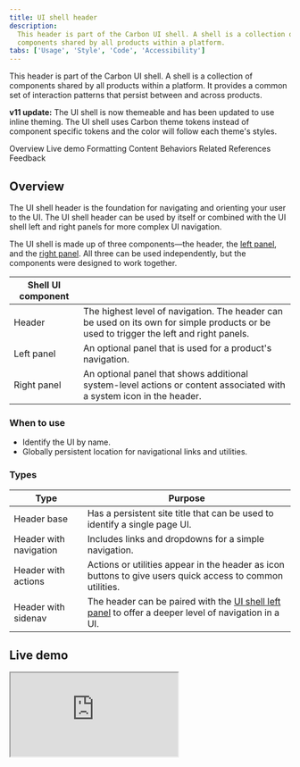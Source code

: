 ```yaml
---
title: UI shell header
description:
  This header is part of the Carbon UI shell. A shell is a collection of
  components shared by all products within a platform.
tabs: ['Usage', 'Style', 'Code', 'Accessibility']
---
```


<PageDescription>

This header is part of the Carbon UI shell. A shell is a collection of
components shared by all products within a platform. It provides a common set of
interaction patterns that persist between and across products.

</PageDescription>

<InlineNotification>

**v11 update:** The UI shell is now themeable and has been updated to use inline
theming. The UI shell uses Carbon theme tokens instead of component specific
tokens and the color will follow each theme's styles.

</InlineNotification>

<AnchorLinks>

<AnchorLink>Overview</AnchorLink>
<AnchorLink>Live demo</AnchorLink>
<AnchorLink>Formatting</AnchorLink>
<AnchorLink>Content</AnchorLink>
<AnchorLink>Behaviors</AnchorLink>
<AnchorLink>Related</AnchorLink>
<AnchorLink>References</AnchorLink>
<AnchorLink>Feedback</AnchorLink>

</AnchorLinks>

## Overview

The UI shell header is the foundation for navigating and orienting your user to
the UI. The UI shell header can be used by itself or combined with the UI shell
left and right panels for more complex UI navigation.

The UI shell is made up of three components—the header, the
[left panel](/components/UI-shell-left-panel/usage), and the
[right panel](/components/UI-shell-right-panel/usage). All three can be used
independently, but the components were designed to work together.

| Shell UI component |                                                                                                                                         |
| ------------------ | --------------------------------------------------------------------------------------------------------------------------------------- |
| Header             | The highest level of navigation. The header can be used on its own for simple products or be used to trigger the left and right panels. |
| Left panel         | An optional panel that is used for a product's navigation.                                                                              |
| Right panel        | An optional panel that shows additional system-level actions or content associated with a system icon in the header.                    |

### When to use

- Identify the UI by name.
- Globally persistent location for navigational links and utilities.

### Types

| Type                   | Purpose                                                                                                                                       |
| ---------------------- | --------------------------------------------------------------------------------------------------------------------------------------------- |
| Header base            | Has a persistent site title that can be used to identify a single page UI.                                                                    |
| Header with navigation | Includes links and dropdowns for a simple navigation.                                                                                         |
| Header with actions    | Actions or utilities appear in the header as icon buttons to give users quick access to common utilities.                                     |
| Header with sidenav    | The header can be paired with the [UI shell left panel](/components/UI-shell-left-panel/usage) to offer a deeper level of navigation in a UI. |

## Live demo

<Row>
  <Column>
    <iframe
      loading="lazy"
      src="https://codesandbox.io/embed/header-with-actions-and-nav-m0lo2?fontsize=14&hidenavigation=1&view=preview"
      title="header-with-actions-and-nav"
      allow="geolocation; microphone; camera; midi; vr; accelerometer; gyroscope; payment; ambient-light-sensor; encrypted-media"
      sstyle={{
        width: '100%',
        height: '500px',
        border: '0',
        borderRadius: '4px',
        overflow: 'hidden',
      }}
      sandbox="allow-modals allow-forms allow-popups allow-scripts allow-same-origin"
    />
  </Column>
</Row>

## Formatting

### Anatomy

The header spans the full width of the viewport and is the topmost element in
the browser window. The header is persistent throughout the product experience.

For each UI shell component, left-to-right translates to product-to-global. The
left side of the header contains items relevant at the product level. Moving to
the right along the header, the functions become more global. Elements in the
middle of the header should represent system-level controls. Elements on the
right side of the header, such as the switcher, are the most global in their
scope and span multiple products.

<Row>
<Column colLg={12}>

![Header anatomy](images/header_anatomy.png)

</Column>
</Row>

1. **Hamburger menu**: The hamburger icon is used to open product navigation
   such as the [left panel.](/components/UI-shell-left-panel/usage) The
   hamburger menu is only needed when there is a collapsable left navigation.

2. **Header name**: For IBM products, the header name is always preceded by
   “IBM.”

3. **Header links**: Links in the header are supported as product navigation, if
   required. These links move to the side menu in narrow screen widths.

4. **Sub-menu**: Sub-menus are supported as product navigation, if required.
   Include the down-pointing chevron after the link label. Sub-menus open on
   click and are closed by either selecting an item in the menu, clicking
   outside the menu area, or clicking on the menu label. When open, the chevron
   should point up. Sub-menu labels serve only to open the dropdown; they cannot
   link to another page in the product.

5. **Header utilities**: These utilities are reserved for universal,
   system-level functions such as profile, search, notifications, and similar
   functions. Not every product on a system is required to show the same
   utilities, but it is recommended for a better cross-product user experience.

6. **Switcher**: The switcher provides a way for the user to easily navigate
   _between_ products and systems. Recommended uses for this component include
   recently used apps, frequently used apps, or all apps attached to the user’s
   account. If the list is a manageable size, include all apps or products
   available on the system.

### Placement

Icons are not a required element of the header and a product may choose to use
any set of icons for their UI. Icons should always be aligned to the right of
the header with no gaps between icons.

<DoDontRow>
  <DoDont caption="Header utilities are right aligned with no gaps">

![Example of header icons right aligned with no gaps.](images/utility_placement_do.png)

  </DoDont>
  <DoDont type="dont" caption="Header utilities with a gap between the account and help icons.">

![Example of the header icons with a gap between the account and help icons.](images/utility_placement_dont.png)

  </DoDont>
</DoDontRow>

### Example placement

The example below shows a header with a switcher, typical platform utility
icons, and search.

<Row>
<Column colLg={8}>

![icon placement.](images/example_placement.png)

</Column>
</Row>

| Icon             | Placement                                                                                                                                                                                                    |
| ---------------- | ------------------------------------------------------------------------------------------------------------------------------------------------------------------------------------------------------------ |
| 1. Search        | Search should always be positioned as the furthest left icon. This is to allow for an expanding search field that does not disrupt other icon positions.                                                     |
| 2. Other         | The number of header icons a product uses may vary. This placement will help avoid disrupting the position of the core icons and inconsistencies as your user navigates between other product shell headers. |
| 3. Help          | Help is positioned 4th from the right.                                                                                                                                                                       |
| 4. Notifications | Notifications should be 3rd from the right when paired with the account and switcher icon.                                                                                                                   |
| 5. Account       | The account should be the 2nd from the right. This global link gives a user quick access to their account from anywhere in the product UI.                                                                   |
| 6. Switcher      | The switcher should always be positioned as the furthest right icon. This ensures the icon does not shift when navigating across systems.                                                                    |

## Content

### Main Elements

#### Header name

The header name should be the name of the parent domain and be as brief as
possible while giving the user a sense of place. The header name is always
preceded by “IBM" for IBM products.

#### Header links

Header links should be unique and clearly describe the content and location that
it will link to. Avoid using verbs as header links which could imply that an
action will be taken when clicking a header link.

## Behaviors

### Interactions

#### Mouse

The header element target areas span the full height of the header. See the
Style tab for detailed visual information about the various states.

<Row>
<Column colLg={12}>

![UI shell header click targets.](images/header_click_target.png)

</Column>
</Row>

#### Keyboard

Some users may use a keyboard to navigate your site. Starting focus in the main
navigation lets them quickly navigate to other areas in your UI, but could block
them from the main content if there is a large number of navigation items to tab
through first.

[Success Criterion 2.4.1 (Bypass Blocks)](https://www.w3.org/TR/2016/NOTE-WCAG20-TECHS-20161007/G1)
suggest bypassing these blocks by providing a "Skip to main" link at the start
of the navigation’s focusable controls. This lets users easily skip the
navigation region and begin interacting with the page’s main content area.

<Row>
<Column  colLg={8} colMd={8} colSm={6} >

![hint text](images/skip-to-main-content.gif)

<Caption>
  The "Skip to main content link" is the first focusable element on the Carbon
  website.
</Caption>

</Column>
</Row>

#### Screen readers

VoiceOver: Users can trigger a state change by pressing `Control-Option-Space`
or `Space` while the header area has screen reader focus.

JAWS: Users can trigger a state change by pressing `Enter` or `Space` while the
header area has screen reader focus.

NVDA: Users can trigger a state change by pressing `Enter` or `Space` while the
header area has screen reader focus.

### Responsive behavior

As a header scales down to fit smaller screen sizes, header links and menus
should collapse into a left-panel hamburger menu. See the examples below to
better understand the header's responsive behavior.

If your UI includes a left panel, the header links should be added above the
left panel items, pushing them down accordingly.

<Row>
<Column colLg={12}>

![An example of the header responding to different screen sizes.](images/responsive_header_1.png)

</Column>
</Row>

## Related

The following components are additional ways to organize and navigate data.

- [UI Shell left panel](/components/UI-shell-left-panel/usage/)

- [UI shell right panel](/components/UI-shell-right-panel/usage/)

## References

- Susan Farrell,
  [Utility Navigation: What It Is and How to Design It](https://www.nngroup.com/articles/utility-navigation/)
  (Nielsen Norman Group, 2015)
- WebAIM, [_"Skip Navigation" Links_](https://webaim.org/techniques/skipnav/)
  (2013)
- [Web Content Accessibility Guidelines](https://www.w3.org/WAI/standards-guidelines/wcag/)
  (W3C, 2018)

## Feedback

Help us improve this component by providing feedback, asking questions, and
leaving any other comments on
[GitHub](https://github.com/carbon-design-system/carbon-website/issues/new?assignees=&labels=feedback&template=feedback.md).
